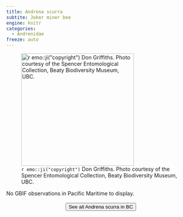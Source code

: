 ```yaml
---
title: Andrena scurra
subtite: Joker miner bee
engine: knitr
categories:
  - Andrenidae
freeze: auto
---
```

![`r emo::ji("copyright")` Don Griffiths. Photo courtesy of the Spencer Entomological Collection, Beaty Biodiversity Museum, UBC.](https://www.zoology.ubc.ca/entomology/main/Hymenoptera/Andrenidae/Andrena%20scurra%20female%20(3lateral)%20.jpg){height=300}



No GBIF observations in Pacific Maritime to display.
<br><br>
<center>


<a href="https://www.zoology.ubc.ca/entomology/main/Hymenoptera/Andrenidae/Andrena%20scurra.php"><button type="button" class="btn btn-secondary">See all Andrena scurra in BC <i class="fa-solid fa-arrow-up-right-from-square"></i> </button></a>
</center>
